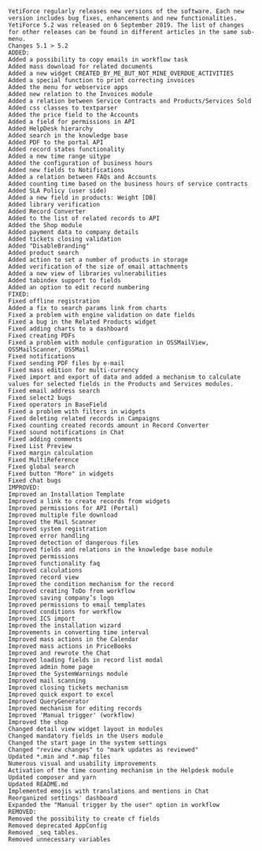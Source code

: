 ```
YetiForce regularly releases new versions of the software. Each new version includes bug fixes, enhancements and new functionalities. YetiForce 5.2 was released on 6 September 2019. The list of changes for other releases can be found in different articles in the same sub-menu.
Changes 5.1 > 5.2
ADDED:
Added a possibility to copy emails in workflow task
Added mass download for related documents
Added a new widget CREATED_BY_ME_BUT_NOT_MINE_OVERDUE_ACTIVITIES
Added a special function to print correcting invoices
Added the menu for webservice apps
Added new relation to the Invoices module
Added a relation between Service Contracts and Products/Services Sold
Added css classes to textparser
Added the price field to the Accounts
Added a field for permissions in API
Added HelpDesk hierarchy
Added search in the knowledge base
Added PDF to the portal API
Added record states functionality
Added a new time range uitype
Added the configuration of business hours
Added new fields to Notifications
Added a relation between FAQs and Accounts
Added counting time based on the business hours of service contracts
Added SLA Policy (user side)
Added a new field in products: Weight [DB]
Added library verification
Added Record Converter
Added to the list of related records to API
Added the Shop module
Added payment data to company details
Added tickets closing validation
Added "DisableBranding"
Added product search
Added action to set a number of products in storage
Added verification of the size of email attachments
Added a new view of libraries vulnerabilities
Added tabindex support to fields
Added an option to edit record numbering
FIXED:
Fixed offline registration
Added a fix to search params link from charts
Fixed a problem with engine validation on date fields
Fixed a bug in the Related Products widget
Fixed adding charts to a dashboard
Fixed creating PDFs
Fixed a problem with module configuration in OSSMailView, OSSMailScanner, OSSMail
Fixed notifications
Fixed sending PDF files by e-mail
Fixed mass edition for multi-currency
Fixed import and export of data and added a mechanism to calculate values for selected fields in the Products and Services modules.
Fixed email address search
Fixed select2 bugs
Fixed operators in BaseField
Fixed a problem with filters in widgets
Fixed deleting related records in Campaigns
Fixed counting created records amount in Record Converter
Fixed sound notifications in Chat
Fixed adding comments
Fixed List Preview
Fixed margin calculation
Fixed MultiReference
Fixed global search
Fixed button "More" in widgets
Fixed chat bugs
IMPROVED:
Improved an Installation Template
Improved a link to create records from widgets
Improved permissions for API (Portal)
Improved multiple file download
Improved the Mail Scanner
Improved system registration
Improved error handling
Improved detection of dangerous files
Improved fields and relations in the knowledge base module
Improved permissions
Improved functionality faq
Improved calculations
Improved record view
Improved the condition mechanism for the record
Improved creating ToDo from workflow
Improved saving company’s logo
Improved permissions to email templates
Improved conditions for workflow
Improved ICS import
Improved the installation wizard
Improvements in converting time interval
Improved mass actions in the Calendar
Improved mass actions in PriceBooks
Improved and rewrote the Chat
Improved loading fields in record list modal
Improved admin home page
Improved the SystemWarnings module
Improved mail scanning
Improved closing tickets mechanism
Improved quick export to excel
Improved QueryGenerator
Improved mechanism for editing records
Improved 'Manual trigger' (workflow)
Improved the shop
Changed detail view widget layout in modules
Changed mandatory fields in the Users module
Changed the start page in the system settings
Changed "review changes" to "mark updates as reviewed"
Updated *.min and *.map files
Numerous visual and usability improvements
Activation of the time counting mechanism in the Helpdesk module
Updated composer and yarn
Updated README.md
Implemented emojis with translations and mentions in Chat
Reorganized settings' dashboard
Expanded the "Manual trigger by the user" option in workflow
REMOVED:
Removed the possibility to create cf fields
Removed deprecated AppConfig
Removed _seq tables.
Removed unnecessary variables
```